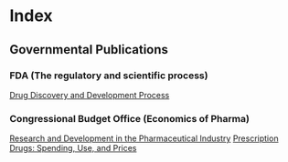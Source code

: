 ---
---
# Index

## Governmental Publications

### FDA (The regulatory and scientific process)

[Drug Discovery and Development Process](notes/fda_dddp.mdx)

### Congressional Budget Office (Economics of Pharma)

[Research and Development in the Pharmaceutical Industry](notes/cbo_report_apr2021.mdx)
[Prescription Drugs: Spending, Use, and Prices](notes/cbo_report_jan2022_pdsup.mdx)